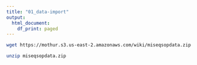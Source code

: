```yaml
---
title: "01_data-import"
output:
  html_document:
    df_print: paged
---
```

```bash
wget https://mothur.s3.us-east-2.amazonaws.com/wiki/miseqsopdata.zip
```


```bash
unzip miseqsopdata.zip
```

